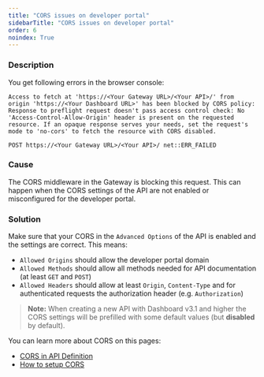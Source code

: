 ```yaml
---
title: "CORS issues on developer portal"
sidebarTitle: "CORS issues on developer portal"
order: 6
noindex: True
---
```



<LegacyClassicPortalApi/>

### Description

You get following errors in the browser console:
```
Access to fetch at 'https://<Your Gateway URL>/<Your API>/' from origin 'https://<Your Dashboard URL>' has been blocked by CORS policy: Response to preflight request doesn't pass access control check: No 'Access-Control-Allow-Origin' header is present on the requested resource. If an opaque response serves your needs, set the request's mode to 'no-cors' to fetch the resource with CORS disabled.
```
```
POST https://<Your Gateway URL>/<Your API>/ net::ERR_FAILED
```

### Cause

The CORS middleware in the Gateway is blocking this request. This can happen when the CORS settings of the API are not enabled or misconfigured for the developer portal.

### Solution

Make sure that your CORS in the `Advanced Options` of the API is enabled and the settings are correct. This means:
 - `Allowed Origins` should allow the developer portal domain
 - `Allowed Methods` should allow all methods needed for API documentation (at least `GET` and `POST`)
 - `Allowed Headers` should allow at least `Origin`, `Content-Type` and for authenticated requests the authorization header (e.g. `Authorization`)

 > **Note:** When creating a new API with Dashboard v3.1 and higher the CORS settings will be prefilled with some default values (but **disabled** by default).

 You can learn more about CORS on this pages:
 - [CORS in API Definition](/5.8/api-management/gateway-config-tyk-classic#cross-origin-resource-sharing-cors)
 - [How to setup CORS](/5.8/api-management/troubleshooting-debugging#how-to-setup-cors) 
